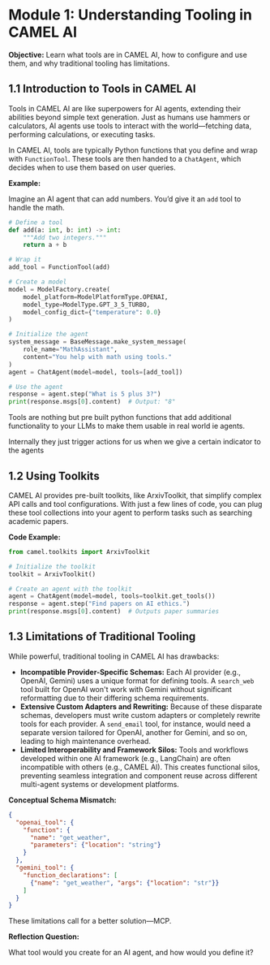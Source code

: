 # Module 1: Understanding Tooling in CAMEL AI

**Objective:** Learn what tools are in CAMEL AI, how to configure and use them, and why traditional tooling has limitations.

## 1.1 Introduction to Tools in CAMEL AI

Tools in CAMEL AI are like superpowers for AI agents, extending their abilities beyond simple text generation. Just as humans use hammers or calculators, AI agents use tools to interact with the world—fetching data, performing calculations, or executing tasks.

In CAMEL AI, tools are typically Python functions that you define and wrap with `FunctionTool`. These tools are then handed to a `ChatAgent`, which decides when to use them based on user queries.

**Example:**

Imagine an AI agent that can add numbers. You’d give it an `add` tool to handle the math.

```python
# Define a tool
def add(a: int, b: int) -> int:
    """Add two integers."""
    return a + b

# Wrap it
add_tool = FunctionTool(add)

# Create a model
model = ModelFactory.create(
    model_platform=ModelPlatformType.OPENAI,
    model_type=ModelType.GPT_3_5_TURBO,
    model_config_dict={"temperature": 0.0}
)

# Initialize the agent
system_message = BaseMessage.make_system_message(
    role_name="MathAssistant",
    content="You help with math using tools."
)
agent = ChatAgent(model=model, tools=[add_tool])

# Use the agent
response = agent.step("What is 5 plus 3?")
print(response.msgs[0].content)  # Output: "8"

```

Tools are nothing but pre built python functions that add additional functionality to your LLMs to make them usable in real world ie agents.

Internally they just trigger actions for us when we give a certain indicator to the agents

## 1.2 Using Toolkits

CAMEL AI provides pre-built toolkits, like ArxivToolkit, that simplify complex API calls and tool configurations. With just a few lines of code, you can plug these tool collections into your agent to perform tasks such as searching academic papers.

**Code Example:**

```python
from camel.toolkits import ArxivToolkit

# Initialize the toolkit
toolkit = ArxivToolkit()

# Create an agent with the toolkit
agent = ChatAgent(model=model, tools=toolkit.get_tools())
response = agent.step("Find papers on AI ethics.")
print(response.msgs[0].content)  # Outputs paper summaries

```

## 1.3 Limitations of Traditional Tooling

While powerful, traditional tooling in CAMEL AI has drawbacks:

- **Incompatible Provider-Specific Schemas:** Each AI provider (e.g., OpenAI, Gemini) uses a unique format for defining tools. A `search_web` tool built for OpenAI won't work with Gemini without significant reformatting due to their differing schema requirements.
- **Extensive Custom Adapters and Rewriting:** Because of these disparate schemas, developers must write custom adapters or completely rewrite tools for each provider. A `send_email` tool, for instance, would need a separate version tailored for OpenAI, another for Gemini, and so on, leading to high maintenance overhead.
- **Limited Interoperability and Framework Silos:** Tools and workflows developed within one AI framework (e.g., LangChain) are often incompatible with others (e.g., CAMEL AI). This creates functional silos, preventing seamless integration and component reuse across different multi-agent systems or development platforms.

**Conceptual Schema Mismatch:**

```json
{
  "openai_tool": {
    "function": {
      "name": "get_weather",
      "parameters": {"location": "string"}
    }
  },
  "gemini_tool": {
    "function_declarations": [
      {"name": "get_weather", "args": {"location": "str"}}
    ]
  }
}

```

These limitations call for a better solution—MCP.

**Reflection Question:**

What tool would you create for an AI agent, and how would you define it?